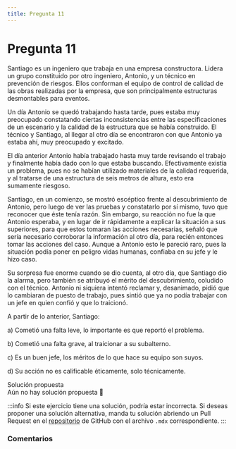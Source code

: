 ```yaml
---
title: Pregunta 11
---
```



# Pregunta 11

<div className="exercise">
Santiago es un ingeniero que trabaja en una empresa constructora. Lidera un grupo constituido por otro ingeniero, Antonio, y un técnico en prevención de riesgos. Ellos conforman el equipo de control de calidad de las obras realizadas por la empresa, que son principalmente estructuras desmontables para eventos.

Un día Antonio se quedó trabajando hasta tarde, pues estaba muy preocupado constatando ciertas inconsistencias entre las especificaciones de un escenario y la calidad de la estructura que se había construido. El técnico y Santiago, al llegar al otro día se encontraron con que Antonio ya estaba ahí, muy preocupado y excitado.

El día anterior Antonio había trabajado hasta muy tarde revisando el trabajo y finalmente había dado con lo que estaba buscando. Efectivamente existía un problema, pues no se habían utilizado materiales de la calidad requerida, y al tratarse de una estructura de seis metros de altura, esto era sumamente riesgoso.

Santiago, en un comienzo, se mostró escéptico frente al descubrimiento de Antonio, pero luego de ver las pruebas y constatarlo por sí mismo, tuvo que reconocer que éste tenía razón. Sin embargo, su reacción no fue la que Antonio esperaba, y en lugar de ir rápidamente a explicar la situación a sus superiores, para que estos tomaran las acciones necesarias, señaló que sería necesario corroborar la información al otro día, para recién entonces tomar las acciones del caso. Aunque a Antonio esto le pareció raro, pues la situación podía poner en peligro vidas humanas, confiaba en su jefe y le hizo caso.

Su sorpresa fue enorme cuando se dio cuenta, al otro día, que Santiago dio la alarma, pero también se atribuyó el mérito del descubrimiento, coludido con el técnico. Antonio ni siquiera intentó reclamar y, desanimado, pidió que lo cambiaran de puesto de trabajo, pues sintió que ya no podía trabajar con un jefe en quien confió y que lo traicionó.

A partir de lo anterior, Santiago:

a) Cometió una falta leve, lo importante es que reportó el problema.

b) Cometió una falta grave, al traicionar a su subalterno.

c) Es un buen jefe, los méritos de lo que hace su equipo son suyos.

d) Su acción no es calificable éticamente, solo técnicamente.
</div>

<MDXDetails>
<summary>Solución propuesta</summary>

<div className="exercise">
Aún no hay solución propuesta 🥲
</div>

:::info
Si este ejercicio tiene una solución, podría estar incorrecta. Si deseas proponer una solución alternativa, manda tu solución abriendo
un Pull Request en el [repositorio](https://github.com/crow-rojas/apuntes-fundamentals/pulls) de GitHub con el archivo
`.mdx` correspondiente.
:::

</MDXDetails>

### Comentarios

<Disqus
  url="https://crow-rojas.github.io/apuntes-fundamentals/docs/engineering/ethics/exercises/2018-1/p11"
  identifier="docs/engineering/ethics/exercises/2018-1/p11"
  title="2018-1 Ética - Pregunta 11"
/>
